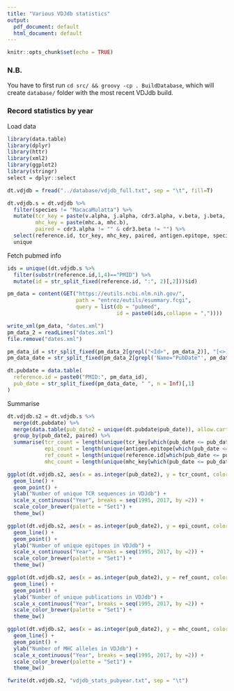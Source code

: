 ```yaml
---
title: "Various VDJdb statistics"
output:
  pdf_document: default
  html_document: default
---
```


```r
knitr::opts_chunk$set(echo = TRUE)
```

### N.B.

You have to first run ``cd src/ && groovy -cp . BuildDatabase``, which will create ``database/`` folder with the most recent VDJdb build.

### Record statistics by year

Load data 

```r
library(data.table)
library(dplyr)
library(httr)
library(xml2)
library(ggplot2)
library(stringr)
select = dplyr::select

dt.vdjdb = fread("../database/vdjdb_full.txt", sep = "\t", fill=T)

dt.vdjdb.s = dt.vdjdb %>%
  filter(species != "MacacaMulatta") %>%
  mutate(tcr_key = paste(v.alpha, j.alpha, cdr3.alpha, v.beta, j.beta, cdr3.beta),
         mhc_key = paste(mhc.a, mhc.b),
         paired = cdr3.alpha != "" & cdr3.beta != "") %>%
  select(reference.id, tcr_key, mhc_key, paired, antigen.epitope, species) %>%
  unique
```

Fetch pubmed info

```r
ids = unique((dt.vdjdb.s %>%
  filter(substr(reference.id,1,4)=="PMID") %>%
  mutate(id = str_split_fixed(reference.id, ":", 2)[,2]))$id)

pm_data = content(GET("https://eutils.ncbi.nlm.nih.gov/", 
                      path = "entrez/eutils/esummary.fcgi",
                      query = list(db = "pubmed", 
                                   id = paste0(ids,collapse = ","))))

write_xml(pm_data, "dates.xml")
pm_data_2 = readLines("dates.xml")
file.remove("dates.xml")

pm_data_id = str_split_fixed(pm_data_2[grepl("<Id>", pm_data_2)], "[<>]", n = Inf)[,3]
pm_data_date = str_split_fixed(pm_data_2[grepl('Name="PubDate"', pm_data_2)], "[<>]", n = Inf)[,3]

dt.pubdate = data.table(
  reference.id = paste0("PMID:", pm_data_id),
  pub_date = str_split_fixed(pm_data_date, " ", n = Inf)[,1]
)
```

Summarise

```r
dt.vdjdb.s2 = dt.vdjdb.s %>%
  merge(dt.pubdate) %>%
  merge(data.table(pub_date2 = unique(dt.pubdate$pub_date)), allow.cartesian = T) %>%
  group_by(pub_date2, paired) %>%
  summarise(tcr_count = length(unique(tcr_key[which(pub_date <= pub_date2)])),
            epi_count = length(unique(antigen.epitope[which(pub_date <= pub_date2)])),
            ref_count = length(unique(reference.id[which(pub_date <= pub_date2)])),
            mhc_count = length(unique(mhc_key[which(pub_date <= pub_date2)])))

ggplot(dt.vdjdb.s2, aes(x = as.integer(pub_date2), y = tcr_count, color = paired)) +
  geom_line() +
  geom_point() +
  ylab("Number of unique TCR sequences in VDJdb") +
  scale_x_continuous("Year", breaks = seq(1995, 2017, by =2)) +
  scale_color_brewer(palette = "Set1") +
  theme_bw()

ggplot(dt.vdjdb.s2, aes(x = as.integer(pub_date2), y = epi_count, color = paired)) +
  geom_line() +
  geom_point() +
  ylab("Number of unique epitopes in VDJdb") +
  scale_x_continuous("Year", breaks = seq(1995, 2017, by =2)) +
  scale_color_brewer(palette = "Set1") +
  theme_bw()

ggplot(dt.vdjdb.s2, aes(x = as.integer(pub_date2), y = ref_count, color = paired)) +
  geom_line() +
  geom_point() +
  ylab("Number of unique publications in VDJdb") +
  scale_x_continuous("Year", breaks = seq(1995, 2017, by =2)) +
  scale_color_brewer(palette = "Set1") +
  theme_bw()

ggplot(dt.vdjdb.s2, aes(x = as.integer(pub_date2), y = mhc_count, color = paired)) +
  geom_line() +
  geom_point() +
  ylab("Number of MHC alleles in VDJdb") +
  scale_x_continuous("Year", breaks = seq(1995, 2017, by =2)) +
  scale_color_brewer(palette = "Set1") +
  theme_bw()

fwrite(dt.vdjdb.s2, "vdjdb_stats_pubyear.txt", sep = "\t")
```
